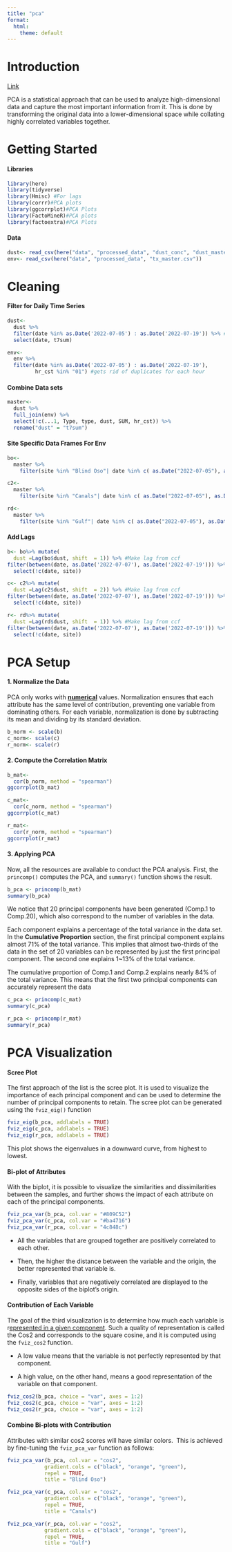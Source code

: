 ```yaml
---
title: "pca"
format:
  html:
    theme: default
---
```


# Introduction

[Link](https://www.datacamp.com/tutorial/pca-analysis-r)

PCA is a statistical approach that can be used to analyze high-dimensional data and capture the most important information from it. This is done by transforming the original data into a lower-dimensional space while collating highly correlated variables together.

# Getting Started

#### Libraries

```r
library(here)
library(tidyverse)
library(Hmisc) #For lags
library(corrr)#PCA plots
library(ggcorrplot)#PCA Plots
library(FactoMineR)#PCA plots
library(factoextra)#PCA Plots
```

#### Data

```r
dust<- read_csv(here("data", "processed_data", "dust_conc", "dust_master.csv"))#Dust Permutations
env<- read_csv(here("data", "processed_data", "tx_master.csv"))
```

# Cleaning

#### Filter for Daily Time Series

```r
dust<- 
  dust %>%
  filter(date %in% as.Date('2022-07-05') : as.Date('2022-07-19')) %>% #Need days prior for lag
  select(date, t7sum)

env<- 
  env %>%
  filter(date %in% as.Date('2022-07-05') : as.Date('2022-07-19'),
         hr_cst %in% "01") #gets rid of duplicates for each hour
```

#### Combine Data sets

```r
master<- 
  dust %>%
  full_join(env) %>%
  select(!c(...1, Type, type, dust, SUM, hr_cst)) %>%
  rename("dust" = "t7sum")
```

#### Site Specific Data Frames For Env

```r
bo<- 
  master %>%
    filter(site %in% "Blind Oso"| date %in% c( as.Date("2022-07-05"), as.Date("2022-07-06")))

c2<- 
  master %>%
    filter(site %in% "Canals"| date %in% c( as.Date("2022-07-05"), as.Date("2022-07-06")))

rd<- 
  master %>%
    filter(site %in% "Gulf"| date %in% c( as.Date("2022-07-05"), as.Date("2022-07-06")))
```

#### Add Lags

```r
b<- bo%>% mutate(
  dust =Lag(bo$dust, shift  = 1)) %>% #Make lag from ccf
filter(between(date, as.Date('2022-07-07'), as.Date('2022-07-19'))) %>%
  select(!c(date, site))

c<- c2%>% mutate(
  dust =Lag(c2$dust, shift  = 2)) %>% #Make lag from ccf
filter(between(date, as.Date('2022-07-07'), as.Date('2022-07-19'))) %>%
  select(!c(date, site))

r<- rd%>% mutate(
  dust =Lag(rd$dust, shift  = 1)) %>% #Make lag from ccf
filter(between(date, as.Date('2022-07-07'), as.Date('2022-07-19'))) %>%
  select(!c(date, site))
```

# PCA Setup

#### 1. Normalize the Data

PCA only works with [**numerical**]{.ul} values. Normalization ensures that each attribute has the same level of contribution, preventing one variable from dominating others. For each variable, normalization is done by subtracting its mean and dividing by its standard deviation.

```r
b_norm <- scale(b)
c_norm<- scale(c)
r_norm<- scale(r)
```

#### 2. Compute the Correlation Matrix

<!--# Should I so another with log-trans data and Pearson? -->

```r
b_mat<- 
  cor(b_norm, method = "spearman")
ggcorrplot(b_mat)

c_mat<- 
  cor(c_norm, method = "spearman")
ggcorrplot(c_mat)

r_mat<- 
  cor(r_norm, method = "spearman")
ggcorrplot(r_mat)
```

#### 3. Applying PCA

Now, all the resources are available to conduct the PCA analysis. First, the `princomp()` computes the PCA, and `summary()` function shows the result.

```r
b_pca <- princomp(b_mat)
summary(b_pca)
```

We notice that 20 principal components have been generated (Comp.1 to Comp.20), which also correspond to the number of variables in the data.

Each component explains a percentage of the total variance in the data set. In the **Cumulative Proportion** section, the first principal component explains almost 71% of the total variance. This implies that almost two-thirds of the data in the set of 20 variables can be represented by just the first principal component. The second one explains 1\~13% of the total variance. 

The cumulative proportion of Comp.1 and Comp.2 explains nearly 84% of the total variance. This means that the first two principal components can accurately represent the data

<!--# What is the threshold? 90%? -->

```r
c_pca <- princomp(c_mat)
summary(c_pca)
```

```r
r_pca <- princomp(r_mat)
summary(r_pca)
```

# PCA Visualization

#### Scree Plot

The first approach of the list is the scree plot. It is used to visualize the importance of each principal component and can be used to determine the number of principal components to retain. The scree plot can be generated using the `fviz_eig()` function

```r
fviz_eig(b_pca, addlabels = TRUE)
fviz_eig(c_pca, addlabels = TRUE)
fviz_eig(r_pca, addlabels = TRUE)
```

This plot shows the eigenvalues in a downward curve, from highest to lowest.

#### Bi-plot of Attributes

With the biplot, it is possible to visualize the similarities and dissimilarities between the samples, and further shows the impact of each attribute on each of the principal components.

```r
fviz_pca_var(b_pca, col.var = "#809C52")
fviz_pca_var(c_pca, col.var = "#ba4716")
fviz_pca_var(r_pca, col.var = "4c848c")

```

-   All the variables that are grouped together are positively correlated to each other.

-   Then, the higher the distance between the variable and the origin, the better represented that variable is.

-   Finally, variables that are negatively correlated are displayed to the opposite sides of the biplot's origin. 

#### Contribution of Each Variable 

The goal of the third visualization is to determine how much each variable is r[epresented in a given component]{.ul}. Such a quality of representation is called the Cos2 and corresponds to the square cosine, and it is computed using the `fviz_cos2` function.

-   A low value means that the variable is not perfectly represented by that component. 

-   A high value, on the other hand, means a good representation of the variable on that component.

```r
fviz_cos2(b_pca, choice = "var", axes = 1:2)
fviz_cos2(c_pca, choice = "var", axes = 1:2)
fviz_cos2(r_pca, choice = "var", axes = 1:2)
```

#### Combine Bi-plots with Contribution

<!--# Figure out how to add ind. data points to these plots -->

Attributes with similar cos2 scores will have similar colors.  This is achieved by fine-tuning the `fviz_pca_var` function as follows:

```r
fviz_pca_var(b_pca, col.var = "cos2",
            gradient.cols = c("black", "orange", "green"),
            repel = TRUE,
            title = "Blind Oso")

fviz_pca_var(c_pca, col.var = "cos2",
            gradient.cols = c("black", "orange", "green"),
            repel = TRUE,
            title = "Canals")

fviz_pca_var(r_pca, col.var = "cos2",
            gradient.cols = c("black", "orange", "green"),
            repel = TRUE,
            title = "Gulf")
```

